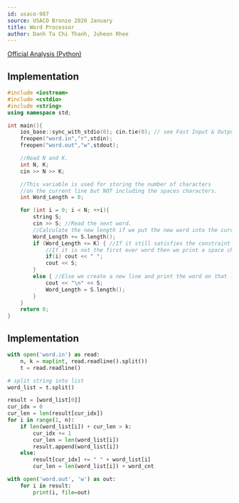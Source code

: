 ```yaml
---
id: usaco-987
source: USACO Bronze 2020 January
title: Word Processor
author: Danh Ta Chi Thanh, Juheon Rhee
---
```


[Official Analysis (Python)](http://www.usaco.org/current/data/sol_word_bronze_jan20.html)

<LanguageSection>

<CPPSection>

## Implementation

```cpp
#include <iostream>
#include <cstdio>
#include <string>
using namespace std;

int main(){
	ios_base::sync_with_stdio(0); cin.tie(0); // see Fast Input & Output
	freopen("word.in","r",stdin);
	freopen("word.out","w",stdout);

	//Read N and K.
	int N, K;
	cin >> N >> K;

	//This variable is used for storing the number of characters
	//on the current line but NOT including the spaces characters.
	int Word_Length = 0;

	for (int i = 0; i < N; ++i){
		string S;
		cin >> S; //Read the next word.
		//Calculate the new length if we put the new word into the current line.
		Word_Length += S.length();
		if (Word_Length <= K) { //If it still satisfies the constraint then print that word.
			//If it is not the first ever word then we print a space character
			if(i) cout << " ";
			cout << S;
		}
		else { //Else we create a new line and print the word on that line.
			cout << "\n" << S;
			Word_Length = S.length();
		}
	}
	return 0;
}
```

</CPPSection>

<PySection>

## Implementation

```python
with open('word.in') as read:
	n, k = map(int, read.readline().split())
	t = read.readline()

# split string into list
word_list = t.split()

result = [word_list[0]]
cur_idx = 0
cur_len = len(result[cur_idx])
for i in range(1, n):
	if len(word_list[i]) + cur_len > k:
		cur_idx += 1
		cur_len = len(word_list[i])
		result.append(word_list[i])
	else:
		result[cur_idx] += " " + word_list[i]
		cur_len = len(word_list[i]) + word_cnt

with open('word.out', 'w') as out:
	for i in result:
		print(i, file=out)
```

</PySection>

</LanguageSection>
